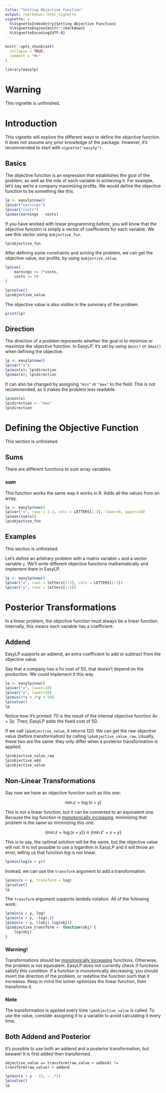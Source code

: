 ```yaml
---
title: "Setting Objective Function"
output: rmarkdown::html_vignette
vignette: >
  %\VignetteIndexEntry{Setting Objective Function}
  %\VignetteEngine{knitr::rmarkdown}
  %\VignetteEncoding{UTF-8}
---
```


```r
knitr::opts_chunk$set(
  collapse = TRUE,
  comment = "#>"
)
```

```r
library(easylp)
```

# Warning

This vignette is unfinished.

# Introduction

This vignette will explore the different ways to define the objective function. It does not assume any prior knowledge of the package. However, it's recommended to start with `vignette("easylp")`.

## Basics

The objective function is an expression that establishes the goal of the problem, as well as the role of each variable in achieving it. For example, let's say we're a company maximizing profits. We would define the objective function to be something like this.

```r
lp <- easylp$new()
lp$var("earnings")
lp$var("costs")
lp$max(earnings - costs)
```

If you have worked with linear programming before, you will know that the objective function is simply a vector of coefficients for each variable. We see this vector using `$objective_fun`.

```r
lp$objective_fun
```

After defining some constraints and solving the problem, we can get the objective value, our profits, by using `$objective_value`.

```r
lp$con(
    earnings <= 3*costs,
    costs <= 50
)

lp$solve()
lp$objective_value
```

The objective value is also visible in the summary of the problem.

```r
print(lp)
```

## Direction

The direction of a problem represents whether the goal is to minimize or maximize the objective function. In EasyLP, it's set by using `$min()` or `$max()` when defining the objective.

```r
lp <- easylp$new()
lp$var("x")
lp$min(x); lp$direction
lp$max(x); lp$direction
```

It can also be changed by assigning `"min"` or `"max"` to the field. This is not recommended, as it makes the problem less readable.

```r
lp$min(x)
lp$direction <- "max"
lp$direction
```

# Defining the Objective Function

This section is unfinished.

## Sums

There are different functions to sum array variables.

### sum

This function works the same way it works in R. Adds all the values from an array.

```r
lp <- easylp$new()
lp$var("x", rows = 1:2, cols = LETTERS[1:3], lower=0, upper=10)
lp$max(sum(x))
lp$objective_fun
```

## Examples

This section is unfinished.

Let's define an arbitrary problem with a matrix variable `x` and a vector variable `y`. We'll write different objective functions mathematically and implement them in EasyLP.

```r
lp <- easylp$new()
lp$var("x", rows = letters[1:5], cols = LETTERS[1:3])
lp$var("y", rows = letters[1:5])
```

# Posterior Transformations

In a linear problem, the objective function must always be a linear function. Internally, this means each variable has a coefficient.

## Addend

EasyLP supports an addend, an extra coefficient to add or subtract from the objective value.

Say that a company has a fix cost of 50, that doesn't depend on the production. We could implement it this way

```r
lp <- easylp$new()
lp$var("x", lower=10)
lp$var("y", lower=10)
lp$min(4*x + 3*y + 50)
lp$solve()
lp
```

Notice how it's printed: 70 is the result of the internal objective function $4x + 3y$. Then, EasyLP adds the fixed cost of 50.

If we call `lp$objective_value`, it returns 120. We can get the *raw* objective value (before transformation) by calling `lp$objective_value_raw`. Usually, these two are the same: they only differ when a posterior transformation is applied.

```r
lp$objective_value_raw
lp$objective_add
lp$objective_value
```

## Non-Linear Transformations

Say now we have an objective function such as this one:

$$
\min{z = \log(x+y)}
$$

This is not a linear function, but it can be converted to an equivalent one. Because the *log* function is [monotonically increasing](https://en.wikipedia.org/wiki/Monotonic_function), minimizing that problem is the same as minimizing this one.

$$
\{\min{z = \log(x+y)}\} \equiv \{\min{z' = x+y}\}
$$

This is to say, the optimal solution will be the same, but the objective value will not. It is not possible to use a logarithm in EasyLP and it will throw an error, telling us that function *log* is not linear.

```r
lp$min(log(x + y))
```

Instead, we can use the `transform` argument to add a transformation.

```r
lp$min(x + y, transform = log)
lp$solve()
lp
```

The `transform` argument supports lambda notation. All of the following work:

```r
lp$min(x + y, log)
lp$min(x + y, ~log(.))
lp$min(x + y, \(obj) log(obj))
lp$objective_transform <- function(obj) {
    log(obj)
}
```

### Warning!

Transformations should be [monotonically increasing](https://en.wikipedia.org/wiki/Monotonic_function) functions. Otherwise, the problem is not equivalent. EasyLP does not currently check if functions satisfy this condition. If a function is monotonically decreasing, you should invert the direction of the problem, or redefine the function such that it increases. Keep in mind the solver optimizes the linear function, then transforms it.

### Note

The transformation is applied every time `lp$objective_value` is called. To use the value, consider assigning it to a variable to avoid calculating it every time.

## Both Addend and Posterior

It's possible to use both an addend and a posterior transformation, but beware! It is first added then transformed.

`objective_value == transform(raw_value + addend) != transform(raw_value) + addend`

```r
lp$min(x + y - 15, ~ .*2)
lp$solve()
lp
```

